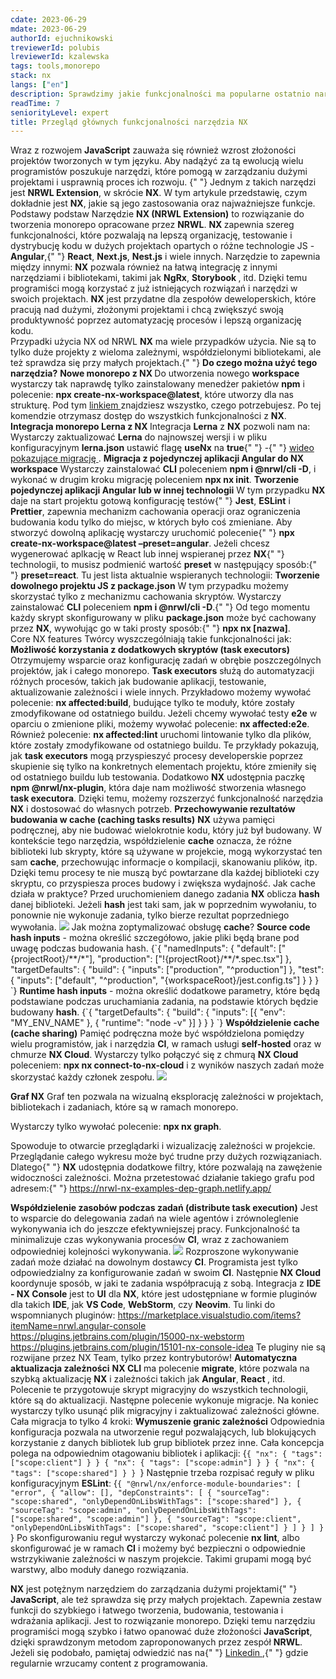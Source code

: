 ```yaml
---
cdate: 2023-06-29
mdate: 2023-06-29
authorId: ejuchnikowski
treviewerId: polubis
lreviewerId: kzalewska
tags: tools,monorepo
stack: nx
langs: ["en"]
description: Sprawdzimy jakie funkcjonalności ma popularne ostatnio narzędzie NX od zespołu NRWL.
readTime: 7
seniorityLevel: expert
title: Przegląd głównych funkcjonalności narzędzia NX
---
```


<Prelude label="Wstęp">
  <M>
    Wraz z rozwojem  <B>JavaScript</B> zauważa się również wzrost
    złożoności projektów tworzonych w tym języku. Aby nadążyć za tą ewolucją
    wielu programistów poszukuje narzędzi, które pomogą w zarządzaniu dużymi
    projektami i usprawnią proces ich rozwoju.
  </M>
  <M>
    {" "}
    Jednym z takich narzędzi jest <B>NRWL Extension</B>, w skrócie <B>NX</B>. W tym
    artykule przedstawię, czym dokładnie jest <B>NX</B>, jakie są jego zastosowania
    oraz najważniejsze funkcje.
  </M>
</Prelude>

<Section>
  <XL>Podstawy podstaw</XL>
  <M>
    Narzędzie <B>NX (NRWL Extension)</B> to rozwiązanie do tworzenia monorepo
    opracowane przez <B>NRWL</B>. <B>NX </B> zapewnia szereg funkcjonalności,
    które pozwalają na lepszą organizację, testowanie i dystrybucję kodu w
    dużych projektach opartych o różne technologie JS - <B>Angular</B>,{" "}
    <B>React</B>, <B>Next.js</B>, <B>Nest.js</B> i wiele innych. Narzędzie to
    zapewnia między innymi:
  </M>
  <List items="Automatyzację procesów deweloperskich (tworzenie komponentów oraz boilerplate), Wsparcie dla tworzenia monolitycznych i mikrousługowych architektur,Wsparcie dla narzędzi do testowania jednostkowego i e2e (Jest oraz Cypress),Obsługę narzędzi do automatyzacji procesów budowania i dystrybucji (Bazel oraz Nx Cloud),Wsparcie dla narzędzi do analizy i uporządkowania kodu (ESLint oraz Prettier),  Wsparcie dla narzędzi do zarządzania zależnościami (npm oraz yarn)" />
  <M>
    <B>NX</B> pozwala również na łatwą integrację z innymi narzędziami i
    bibliotekami, takimi jak <B>NgRx</B>, <B>Storybook </B>, itd. Dzięki
    temu programiści mogą korzystać z już istniejących rozwiązań i narzędzi w
    swoich projektach.
  </M>
  <M>
    <B>NX</B> jest przydatne dla zespołów deweloperskich, które pracują nad
    dużymi, złożonymi projektami i chcą zwiększyć swoją produktywność poprzez
    automatyzację procesów i lepszą organizację kodu.
  </M>
</Section>

<Section>
  <XL>Przypadki użycia NX od NRWL</XL>
  <M>
    <B>NX</B> ma wiele przypadków użycia. Nie są to tylko duże projekty z
    wieloma zależnymi, współdzielonymi bibliotekami, ale też sprawdza się przy
    małych projektach.{" "}
  </M>
  <M>
    <B>Do czego można użyć tego narzędzia?</B>
  </M>
  <List items="Stworzenia monorepo NX ,Integracji monorepo Lerna z NX ,Migracji z pojedynczej aplikacji Angular do NX workspace, Stworzenia pojedynczej aplikacji Angular lub w innej technologii, Stworzenia dowolnego projektu JS z package.json " />
  <M>
    <B>Nowe monorepo z NX </B>
  </M>
  <M>
    Do utworzenia nowego <B>workspace</B> wystarczy tak naprawdę tylko
    zainstalowany menedżer pakietów <B>npm</B> i polecenie:
    <B> npx create-nx-workspace@latest</B>, które utworzy dla nas strukturę. Pod
    tym <A
      outside
      href="https://nx.dev/packages/nx/documents/create-nx-workspace"
    >
      linkiem
    </A> znajdziesz wszystko, czego potrzebujesz. Po tej komendzie otrzymasz dostęp
    do wszystkich funkcjonalności z <B>NX</B>.
  </M>
  <M>
    <B>Integracja monorepo Lerna z NX </B>
  </M>
  <M>
    Integracja <B>Lerna</B> z <B>NX</B> pozwoli nam na:
  </M>
  <List items="Współbieżne wykonywanie zadań, Cachowanie operacji,Dystrybucję zadań, Ograniczenie budowania kodu" />
  <M>
    Wystarczy zaktualizować <B>Lerna</B> do najnowszej wersji i w pliku
    konfiguracyjnym <B>lerna.json</B> ustawić flagę <B>useNx</B> na <B>true</B>{" "}
    -{" "}
    <A href="https://www.youtube.com/watch?v=Edv7ZeI8Bwc" outside>
      wideo pokazujące migrację
    </A>
    .
  </M>
  <M>
    <B>Migracja z pojedynczej aplikacji Angular do NX workspace</B>
  </M>
  <M>
    Wystarczy zainstalować <B>CLI</B> poleceniem <B>npm i @nrwl/cli -D</B>, i
    wykonać w drugim kroku migrację poleceniem <B>npx nx init</B>.
  </M>
  <M>
    <B>Tworzenie pojedynczej aplikacji Angular lub w innej technologii</B>
  </M>
  <M>
    W tym przypadku <B>NX</B> daje na start projektu gotową konfigurację testów{" "}
    <B>Jest</B>, <B>ESLint</B> i <B>Prettier</B>, zapewnia mechanizm cachowania
    operacji oraz ograniczenia budowania kodu tylko do miejsc, w których było
    coś zmieniane.
  </M>
  <M>
    Aby stworzyć dowolną aplikację wystarczy uruchomić polecenie{" "}
    <B> npx create-nx-workspace@latest –preset=angular</B>. Jeżeli chcesz
    wygenerować aplkację w React lub innej wspieranej przez <B>NX</B>{" "}
    technologii, to musisz podmienić wartość <B>preset</B> w następujący sposób:{" "}
    <B>preset=react</B>.
  </M>
  <M>Tu jest lista aktualnie wspieranych technologii: </M>
  <List items="TypeScript,Web-components,Angular,React,React-native,Next, Nest,Express" />
  <M>
    <B>Tworzenie dowolnego projektu JS z package.json</B>
  </M>
  <M>
    W tym przypadku możemy skorzystać tylko z mechanizmu cachowania skryptów.
    Wystarczy zainstalować <B>CLI</B> poleceniem <B>npm i @nrwl/cli -D</B>.{" "}
  </M>
  <M>
    Od tego momentu każdy skrypt skonfigurowany w pliku <B>package.json</B> może
    być cachowany przez <B>NX</B>, wywołując go w taki prosty sposób:{" "}
    <B>npx nx [nazwa]</B>.
  </M>
</Section>

<Section>
<XL>Core NX features</XL>
<M>Twórcy wyszczególniają takie funkcjonalności jak:</M>
<List items="Możliwość korzystania z dodatkowych skryptów (task executors), Przechowywanie rezultatów budowania w cache (caching tasks results), Współdzielenie cache (cache sharing), Graf NX, Współdzielenie zasobów podczas zadań (distribute task execution), Automatyczna aktualizacja zależności, Wymuszenie granic zależności " />
<M><B>Możliwość korzystania z dodatkowych skryptów (task executors)</B></M>
<M>Otrzymujemy wsparcie oraz konfigurację zadań w obrębie poszczególnych projektów, jak i całego monorepo. <B>Task executors</B> służą do automatyzacji różnych procesów, takich jak budowanie aplikacji, testowanie, aktualizowanie zależności i wiele innych.</M>
<M>Przykładowo możemy wywołać polecenie: <B>nx affected:build</B>, budujące tylko te moduły, które zostały zmodyfikowane od ostatniego buildu.</M>
<M>Jeżeli chcemy wywołać testy <B>e2e</B> w oparciu o zmienione pliki, możemy wywołać polecenie: <B>nx affected:e2e</B>.</M>
<M>Również polecenie: <B>nx affected:lint</B> uruchomi lintowanie tylko dla plików, które zostały zmodyfikowane od ostatniego buildu.</M>
<M>Te przykłady pokazują, jak <B>task executors</B> mogą przyspieszyć procesy developerskie poprzez skupienie się tylko na konkretnych elementach projektu, które zmieniły się od ostatniego buildu lub testowania.</M>
<M>Dodatkowo <B>NX</B> udostępnia paczkę <B>npm @nrwl/nx-plugin</B>, która daje nam możliwość stworzenia własnego <B>task executora</B>. Dzięki temu, możemy rozszerzyć funkcjonalność narzędzia <B>NX</B> i dostosować do własnych potrzeb.</M>
<M><B>Przechowywanie rezultatów budowania w cache (caching tasks results)</B></M>
<M><B>NX</B> używa pamięci podręcznej, aby nie budować wielokrotnie kodu, który już był budowany. W kontekście tego narzędzia, współdzielenie <B>cache</B> oznacza, że różne biblioteki lub skrypty, które są używane w projekcie, mogą wykorzystać ten sam <B>cache</B>, przechowując informacje o kompilacji, skanowaniu plików, itp. Dzięki temu procesy te nie muszą być powtarzane dla każdej biblioteki czy skryptu, co przyspiesza proces budowy i zwiększa wydajność.</M>
<M>Jak cache działa w praktyce? Przed uruchomieniem danego zadania <B>NX</B> oblicza <B>hash</B> danej biblioteki. Jeżeli <B>hash</B> jest taki sam, jak w poprzednim wywołaniu, to ponownie nie wykonuje zadania, tylko bierze rezultat poprzedniego wywołania.</M>
<Img border src="https://nx.dev/documentation/shared/images/caching/nx-hashing.svg" />
<M>Jak można zoptymalizować obsługę <B>cache</B>?</M>
<M><B>Source code hash inputs</B> - można określić szczegółowo, jakie pliki będą brane pod uwagę podczas budowania hash.</M>
<Snippet>
{`{
  "namedInputs": {
    "default": ["{projectRoot}/**/*"],
    "production": ["!{projectRoot}/**/*.spec.tsx"]
  },
  "targetDefaults": {
    "build": {
      "inputs": ["production", "^production"]
    },
    "test": {
      "inputs": ["default", "^production", "{workspaceRoot}/jest.config.ts"]
    }
  }
}
`}</Snippet>
<M><B>Runtime hash inputs</B> - można określić dodatkowe parametry, które będą podstawiane podczas uruchamiania zadania, na podstawie których będzie budowany <B>hash</B>.</M>
<Snippet>
{`{
  "targetDefaults": {
    "build": {
      "inputs": [{ "env": "MY_ENV_NAME" }, { "runtime": "node -v" }]
    }
  }
}
`}</Snippet>
<M><B>Współdzielenie cache (cache sharing)</B></M>
<M>Pamięć podręczna może być współdzielona pomiędzy wielu programistów, jak i narzędzia <B>CI</B>, w ramach usługi <B>self-hosted</B> oraz w chmurze <B>NX Cloud</B>.</M>
<M>Wystarczy tylko połączyć się z chmurą <B>NX Cloud</B> poleceniem:
<B>npx nx connect-to-nx-cloud</B>
i z wyników naszych zadań może skorzystać każdy członek zespołu.
</M>
<Img border src="https://nx.dev/documentation/shared/images/dte/distributed-caching.svg" />

<M><B>Graf NX</B></M>
<M>Graf ten pozwala na wizualną eksplorację zależności w projektach, bibliotekach i zadaniach, które są w ramach monorepo.

Wystarczy tylko wywołać polecenie: <B>npx nx graph</B>.

</M>

<M>
  Spowoduje to otwarcie przeglądarki i wizualizację zależności w projekcie.
  Przeglądanie całego wykresu może być trudne przy dużych rozwiązaniach. Dlatego{" "}
  <B>NX</B> udostępnia dodatkowe filtry, które pozwalają na zawężenie
  widoczności zależności. Można przetestować działanie takiego grafu pod
  adresem:{" "}
  <A href="https://nrwl-nx-examples-dep-graph.netlify.app/" outside>
    https://nrwl-nx-examples-dep-graph.netlify.app/
  </A>
</M>

<M><B>Współdzielenie zasobów podczas zadań (distribute task execution)</B></M>
<M>Jest to wsparcie do delegowania zadań na wiele agentów i zrównoleglenie wykonywania ich do jeszcze efektywniejszej pracy. Funkcjonalność ta minimalizuje czas wykonywania procesów <B>CI</B>, wraz z zachowaniem odpowiedniej kolejności wykonywania.</M>
<Img src="https://nx.dev/documentation/shared/images/dte/binning.svg" border />
<M>Rozproszone wykonywanie zadań może działać na dowolnym dostawcy <B>CI</B>. Programista jest tylko odpowiedzialny za konfigurowanie zadań w swoim <B>CI</B>. Następnie<B> NX Cloud</B> koordynuje sposób, w jaki te zadania współpracują z sobą.
</M>
<M>Integracja z <B>IDE - NX Console</B> jest to <B>UI</B> dla <B>NX</B>, które jest udostępniane w formie pluginów dla takich <B>IDE</B>, jak <B>VS Code</B>, <B>WebStorm</B>, czy <B>Neovim</B>.
</M>
<M>Tu linki do wspomnianych pluginów: </M>
<Hint hasBg><A outside href="https://marketplace.visualstudio.com/items?itemName=nrwl.angular-console">https://marketplace.visualstudio.com/items?itemName=nrwl.angular-console</A></Hint>
<Hint hasBg><A outside href="https://plugins.jetbrains.com/plugin/15000-nx-webstorm">https://plugins.jetbrains.com/plugin/15000-nx-webstorm</A></Hint>
<Hint hasBg><A outside href="https://plugins.jetbrains.com/plugin/15101-nx-console-idea">https://plugins.jetbrains.com/plugin/15101-nx-console-idea</A></Hint>
<M>Te pluginy nie są rozwijane przez NX Team, tylko przez kontrybutorów!</M>
<M><B>Automatyczna aktualizacja zależności</B></M>
<M><B>NX CLI</B> ma polecenie <B>migrate</B>, które pozwala na szybką aktualizację <B>NX</B> i zależności takich jak <B>Angular</B>, <B>React </B>, itd.</M>
<M>Polecenie te przygotowuje skrypt migracyjny do wszystkich technologii, które są do aktualizacji. Następne polecenie wykonuje migracje. Na koniec wystarczy tylko usunąć plik migracyjny i zaktualizować zależności główne.</M>
<M>Cała migracja to tylko 4 kroki:</M>
<List items="Polecenie: nx migrate latest, Polecenie: nx migrate –run-migrations, Usunięcie pliku migrations.json, Polecenie: npm install" />
<M><B>Wymuszenie granic zależności</B></M>
<M>Odpowiednia konfiguracja pozwala na utworzenie reguł pozwalających, lub blokujących korzystanie z danych bibliotek lub grup bibliotek przez inne. 
</M>
<M>Cała koncepcja polega na odpowiednim otagowaniu bibliotek i aplikacji:
</M>
<Snippet>{`{
  "nx": {
    "tags": ["scope:client"]
  }
}
{
  "nx": {
    "tags": ["scope:admin"]
  }
}
{
  "nx": {
    "tags": ["scope:shared"]
  }
}
`}</Snippet>
<M>Następnie trzeba rozpisać reguły w pliku konfiguracyjnym <B>ESLint</B>:
</M>
<Snippet>{`{
  "@nrwl/nx/enforce-module-boundaries": [
    "error",
    {
      "allow": [],
      "depConstraints": [
        {
          "sourceTag": "scope:shared",
          "onlyDependOnLibsWithTags": ["scope:shared"]
        },
        {
          "sourceTag": "scope:admin",
          "onlyDependOnLibsWithTags": ["scope:shared", "scope:admin"]
        },
        {
          "sourceTag": "scope:client",
          "onlyDependOnLibsWithTags": ["scope:shared", "scope:client"]
        }
      ]
    }
  ]
}
`}</Snippet>
<M>Po skonfigurowaniu reguł wystarczy wykonać polecenie <B>nx lint</B>, albo skonfigurować je w ramach <B>CI</B> i możemy być bezpieczni o odpowiednie wstrzykiwanie zależności w naszym projekcie.</M>
<Hint hasBg>Takimi grupami mogą być warstwy, albo moduły danego rozwiązania.</Hint>
</Section>

<Summary label="Podsumowanie">
  <M>
    <B>NX</B> jest potężnym narzędziem do zarządzania dużymi projektami{" "}
    <B>JavaScript</B>, ale też sprawdza się przy małych projektach. Zapewnia
    zestaw funkcji do szybkiego i łatwego tworzenia, budowania, testowania i
    wdrażania aplikacji. Jest to rozwiązanie monorepo. Dzięki temu narzędziu
    programiści mogą szybko i łatwo opanować duże złożoności <B>JavaScript</B>,
    dzięki sprawdzonym metodom zaproponowanych przez zespół <B>NRWL</B>.
  </M>
  <M>
    Jeżeli się podobało, pamiętaj odwiedzić nas na{" "}
    <A href="https://www.linkedin.com/in/emil-juchnikowski-25b251bb/" outside>
      Linkedin
    </A>,{" "}
    gdzie regularnie wrzucamy content z programowania.
  </M>
</Summary>

